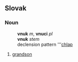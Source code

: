 == Slovak ==
=== Noun ===
:'''vnuk''' ''m'', '''vnuci''' ''pl''
:'''vnuk''' ''stem''
: declension pattern '''[[Slovak declension pattern chlap|chlap]]
# [[grandson]]